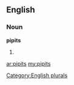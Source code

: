 ==English==

===Noun===
'''pipits'''

# {{plural of|[[pipit]]}}

[[Category:English plurals]]

[[ar:pipits]]
[[my:pipits]]
